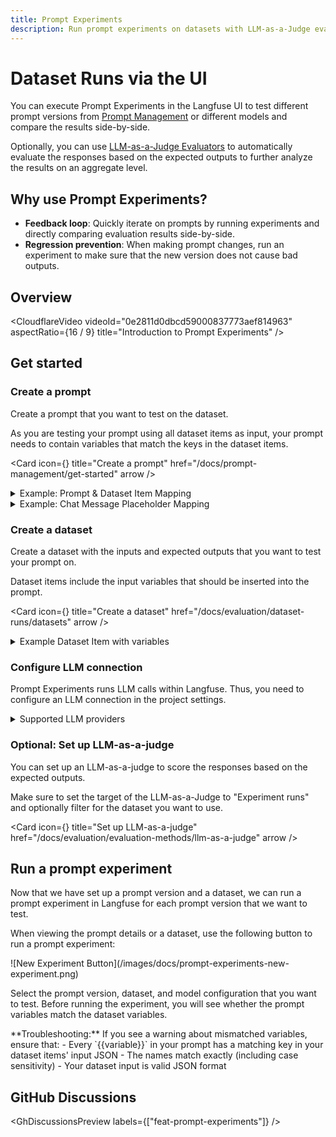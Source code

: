 ```yaml
---
title: Prompt Experiments
description: Run prompt experiments on datasets with LLM-as-a-Judge evaluations.
---
```


# Dataset Runs via the UI

You can execute Prompt Experiments in the Langfuse UI to test different prompt versions from [Prompt Management](/docs/prompt-management) or different models and compare the results side-by-side.

Optionally, you can use [LLM-as-a-Judge Evaluators](/docs/evaluation/evaluation-methods/llm-as-a-judge) to automatically evaluate the responses based on the expected outputs to further analyze the results on an aggregate level.

## Why use Prompt Experiments?

- **Feedback loop**: Quickly iterate on prompts by running experiments and directly comparing evaluation results side-by-side.
- **Regression prevention**: When making prompt changes, run an experiment to make sure that the new version does not cause bad outputs.

## Overview

<CloudflareVideo
  videoId="0e2811d0dbcd59000837773aef814963"
  aspectRatio={16 / 9}
  title="Introduction to Prompt Experiments"
/>

## Get started

<Steps>

### Create a prompt

Create a prompt that you want to test on the dataset.

<Callout type="info">
As you are testing your prompt using all dataset items as input, your prompt needs to contain variables that match the keys in the dataset items.
</Callout>


<Cards num={1}>

  <Card
    icon={<FileJson size="24" />}
    title="Create a prompt"
    href="/docs/prompt-management/get-started"
    arrow
  />
</Cards>

<details>
<summary>Example: Prompt & Dataset Item Mapping</summary>

For Prompt Experiments, you need to map the variables in your prompt to the keys in your dataset items.

The following example demonstrates how prompt variables are mapped to dataset item inputs:

<div className="grid md:grid-cols-2 gap-4">
<div>

<br/>**Prompt:**
```bash
You are a Langfuse expert. Answer based on:
{{documentation}}

Question: {{question}}
```

</div>
<div>

<br/>**Dataset Item:**
```json
{
  "documentation": "Langfuse is an LLM Engineering Platform",
  "question": "What is Langfuse?"
}
```

</div>
</div>

In this example:
- The prompt variable `{{documentation}}` maps to the JSON key `"documentation"`
- The prompt variable `{{question}}` maps to the JSON key `"question"`
- Both keys must exist in the dataset item's input JSON for the experiment to run successfully

</details>

<details>
<summary>Example: Chat Message Placeholder Mapping</summary>

In addition to variables, you can also map placeholders in chat message prompts to dataset item keys.
This is useful when the dataset item also contains for example a chat message history to use.
Your chat prompt needs to contain a placeholder with a name. Variables within placeholders are not resolved.

**Chat Prompt:**
Placeholder named: `message_history`

**Dataset Item:**
```json
{
  "message_history": [
    {
      "role": "user",
      "content": "What is Langfuse?"
    },
    {
      "role": "assistant",
      "content": "Langfuse is a tool for tracking and analyzing the performance of language models."
    }
  ],
  "question": "What is Langfuse?"
}
```

In this example: 
- The chat prompt placeholder `message_history` maps to the JSON key `"message_history"`.
- The prompt variable `{{question}}` maps to the JSON key `"question"` in a variable not within a placeholder message.
- Both keys must exist in the dataset item's input JSON for the experiment to run successfully

</details>

### Create a dataset

Create a dataset with the inputs and expected outputs that you want to test your prompt on.

<Callout type="info">
Dataset items include the input variables that should be inserted into the prompt.
</Callout>



<Cards num={1}>

  <Card
    icon={<Database size="24" />}
    title="Create a dataset"
    href="/docs/evaluation/dataset-runs/datasets"
    arrow
  />
</Cards>

<details>
<summary>Example Dataset Item with variables</summary>

```json filename="input"
{
  "question": "What is Langfuse?",
  "documentation": "Langfuse - the LLM Engineering Platform"
}
```

```text filename="expected_output"
Langfuse is the LLM Engineering Platform.
```

</details>



### Configure LLM connection

Prompt Experiments runs LLM calls within Langfuse. Thus, you need to configure an LLM connection in the project settings.

<details>
<summary>Supported LLM providers</summary>

- OpenAI, or OpenAI-compatible providers (e.g. LiteLLM, Google Vertex AI)
- Anthropic
- Azure OpenAI
- AWS Bedrock

</details>


### Optional: Set up LLM-as-a-judge

You can set up an LLM-as-a-judge to score the responses based on the expected outputs.

<Callout type="info">
Make sure to set the target of the LLM-as-a-Judge to "Experiment runs" and optionally filter for the dataset you want to use.
</Callout>


<Cards num={1}>

  <Card
    icon={<WandSparkles size="24" />}
    title="Set up LLM-as-a-judge"
    href="/docs/evaluation/evaluation-methods/llm-as-a-judge"
    arrow
  />
</Cards>

## Run a prompt experiment

Now that we have set up a prompt version and a dataset, we can run a prompt experiment in Langfuse for each prompt version that we want to test.

When viewing the prompt details or a dataset, use the following button to run a prompt experiment:

<Frame border fullWidth>
![New Experiment Button](/images/docs/prompt-experiments-new-experiment.png)
</Frame>

Select the prompt version, dataset, and model configuration that you want to test. Before running the experiment, you will see whether the prompt variables match the dataset variables.

<Callout type="tip" emoji="ℹ️">
**Troubleshooting:** If you see a warning about mismatched variables, ensure that:
- Every `{{variable}}` in your prompt has a matching key in your dataset items' input JSON
- The names match exactly (including case sensitivity)
- Your dataset input is valid JSON format
</Callout>

</Steps>


## GitHub Discussions


<GhDiscussionsPreview labels={["feat-prompt-experiments"]} />
